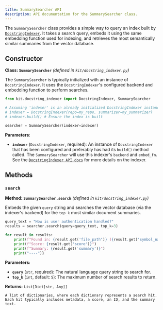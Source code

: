 ```yaml
---
title: SummarySearcher API
description: API documentation for the SummarySearcher class.
---
```


The `SummarySearcher` class provides a simple way to query an index built by [`DocstringIndexer`](/api/docstring-indexer). It takes a search query, embeds it using the same embedding function used for indexing, and retrieves the most semantically similar summaries from the vector database.

## Constructor

**Class: `SummarySearcher`**
*(defined in `kit/docstring_indexer.py`)*

The `SummarySearcher` is typically initialized with an instance of `DocstringIndexer`. It uses the `DocstringIndexer`'s configured backend and embedding function to perform searches.

```python
from kit.docstring_indexer import DocstringIndexer, SummarySearcher

# Assuming 'indexer' is an already initialized DocstringIndexer instance
# indexer = DocstringIndexer(repo=my_repo, summarizer=my_summarizer)
# indexer.build() # Ensure the index is built

searcher = SummarySearcher(indexer=indexer)
```

**Parameters:**

*   **`indexer`** (`DocstringIndexer`, required):
    An instance of `DocstringIndexer` that has been configured and preferably has had its `build()` method called. The `SummarySearcher` will use this indexer's `backend` and `embed_fn`. See the [`DocstringIndexer API docs`](./docstring-indexer) for more details on the indexer.

## Methods

### `search`

**Method: `SummarySearcher.search`**
*(defined in `kit/docstring_indexer.py`)*

Embeds the given `query` string and searches the vector database (via the indexer's backend) for the `top_k` most similar document summaries.

```python
query_text = "How is user authentication handled?"
results = searcher.search(query=query_text, top_k=3)

for result in results:
    print(f"Found in: {result.get('file_path')} ({result.get('symbol_name')})")
    print(f"Score: {result.get('score')}")
    print(f"Summary: {result.get('summary')}")
    print("----")}
```

**Parameters:**

*   **`query`** (`str`, required):
    The natural language query string to search for.
*   **`top_k`** (`int`, default: `5`):
    The maximum number of search results to return.

**Returns:** `List[Dict[str, Any]]`

    A list of dictionaries, where each dictionary represents a search hit.
    Each hit typically includes metadata, a score, an ID, and the summary text.
